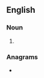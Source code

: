 ==English==

===Noun===
{{head|en|noun plural form}}

# {{plural of|dosser|lang=en}}

===Anagrams===
* {{anagrams|en|drosses}}